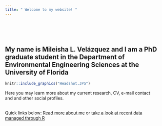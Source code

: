 ```yaml
---
title: " Welcome to my website! "
---
```

<br><br><br>



## My name is Mileisha L. Velázquez and I am a PhD graduate student in the Department of Environmental Engineering Sciences at the University of Florida


```r
knitr::include_graphics("Headshot.JPG")
```

Here you may learn more about my current research, CV, e-mail contact and and other social profiles.

<br>
Quick links below:
[Read more about me](about.html) or [take a look at recent data managed through R](Data.html)

